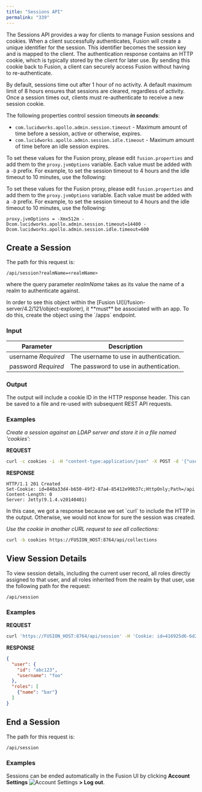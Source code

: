 ```yaml
---
title: "Sessions API"
permalink: "339"
---
```


The Sessions API provides a way for clients to manage Fusion sessions and cookies. When a client successfully authenticates, Fusion will create a unique identifier for the session. This identifier becomes the session key and is mapped to the client. The authentication response contains an HTTP cookie, which is typically stored by the client for later use. By sending this cookie back to Fusion, a client can securely access Fusion without having to re-authenticate.

By default, sessions time out after 1 hour of no activity. A default maximum limit of 8 hours ensures that sessions are cleared, regardless of activity. Once a session times out, clients must re-authenticate to receive a new session cookie.

The following properties control session timeouts ***in seconds***:

* `com.lucidworks.apollo.admin.session.timeout` - Maximum amount of time before a session, active or otherwise, expires.
* `com.lucidworks.apollo.admin.session.idle.timeout` - Maximum amount of time before an idle session expires.

To set these values for the Fusion proxy, please edit `fusion.properties` and add them to the `proxy.jvmOptions` variable. Each value must be added with a `-D` prefix. For example, to set the session timeout to 4 hours and the idle timeout to 10 minutes, use the following:

To set these values for the Fusion proxy, please edit `fusion.properties` and add them to the `proxy.jvmOptions` variable. Each value must be added with a `-D` prefix. For example, to set the session timeout to 4 hours and the idle timeout to 10 minutes, use the following:

```
proxy.jvmOptions = -Xmx512m -Dcom.lucidworks.apollo.admin.session.timeout=14400 -Dcom.lucidworks.apollo.admin.session.idle.timeout=600
```

## Create a Session

The path for this request is:

`/api/session?realmName=<realmName>`

where the query parameter *realmName* takes as its value the name of a realm to authenticate against.

<Note>
In order to see this object within the [Fusion UI](/fusion-server/4.2/121/object-explorer), it **must** be associated with an app. To do this, create the object using the `/apps` endpoint.
</Note>

### Input

| Parameter | Description |
| --- | --- |
| username  *Required* | The username to use in authentication. |
| password  *Required* | The password to use in authentication. |

### Output

The output will include a cookie ID in the HTTP response header. This can be saved to a file and re-used with subsequent REST API requests.

### Examples

*Create a session against an LDAP server and store it in a file named 'cookies':*

**REQUEST**

```bash
curl -c cookies -i -H "content-type:application/json" -X POST -d '{"username":"USERNAME", "password":"PASSWORD"}' https://FUSION_HOST:8764/api/session?realmName=REALM_NAME
```

**RESPONSE**

```
HTTP/1.1 201 Created
Set-Cookie: id=840a33d4-b650-49f2-87a4-85412e99b37c;HttpOnly;Path=/api
Content-Length: 0
Server: Jetty(9.1.4.v20140401)
```

<Note>
In this case, we got a response because we set `curl` to include the HTTP in the output. Otherwise, we would not know for sure the session was created.
</Note>

*Use the cookie in another cURL request to see all collections:*

```bash
curl -b cookies https://FUSION_HOST:8764/api/collections
```

## View Session Details

To view session details, including the current user record, all roles directly assigned to that user, and all roles inherited from the realm by that user, use the following path for the request:

`/api/session`

### Examples

**REQUEST**

```bash
curl 'https://FUSION_HOST:8764/api/session' -H 'Cookie: id=416925d6-6d26-4afd-b31d-ced61714d287'
```

**RESPONSE**

```json
{
  "user": {
    "id": "abc123",
    "username": "foo"
  },
  "roles": [
    {"name": "bar"}
  ]
}
```

## End a Session

The path for this request is:

`/api/session`

### Examples

Sessions can be ended automatically in the Fusion UI by clicking **Account Settings** <Frame>![Account Settings](/assets/images/4.0/icons/workspace-account.png)</Frame> **> Log out**.